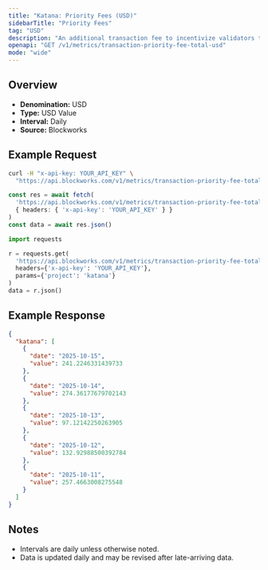 ```yaml
---
title: "Katana: Priority Fees (USD)"
sidebarTitle: "Priority Fees"
tag: "USD"
description: "An additional transaction fee to incentivize validators to prioritize and execute transactions"
openapi: "GET /v1/metrics/transaction-priority-fee-total-usd"
mode: "wide"
---
```


## Overview

- **Denomination:** USD
- **Type:** USD Value
- **Interval:** Daily
- **Source:** Blockworks

## Example Request

<CodeGroup>

```bash cURL
curl -H "x-api-key: YOUR_API_KEY" \
  "https://api.blockworks.com/v1/metrics/transaction-priority-fee-total-usd?project=katana"
```

```typescript TypeScript
const res = await fetch(
  'https://api.blockworks.com/v1/metrics/transaction-priority-fee-total-usd?project=katana',
  { headers: { 'x-api-key': 'YOUR_API_KEY' } }
)
const data = await res.json()
```

```python Python
import requests

r = requests.get(
  'https://api.blockworks.com/v1/metrics/transaction-priority-fee-total-usd',
  headers={'x-api-key': 'YOUR_API_KEY'},
  params={'project': 'katana'}
)
data = r.json()
```

</CodeGroup>

## Example Response

```json
{
  "katana": [
    {
      "date": "2025-10-15",
      "value": 241.2246331439733
    },
    {
      "date": "2025-10-14",
      "value": 274.36177679702143
    },
    {
      "date": "2025-10-13",
      "value": 97.12142250263905
    },
    {
      "date": "2025-10-12",
      "value": 132.92988500392784
    },
    {
      "date": "2025-10-11",
      "value": 257.4663008275548
    }
  ]
}
```

## Notes
- Intervals are daily unless otherwise noted.
- Data is updated daily and may be revised after late-arriving data.